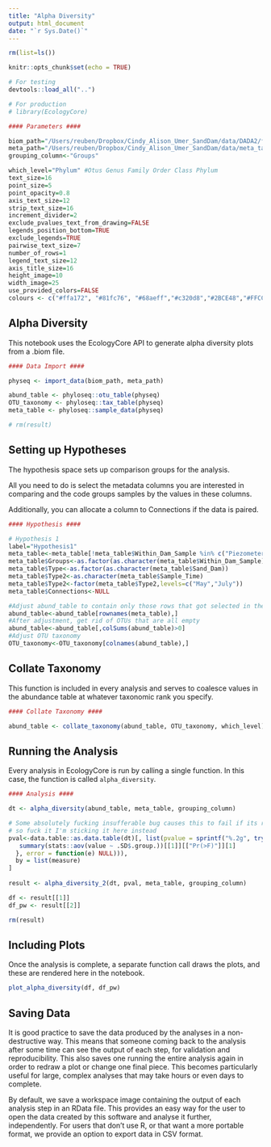 ```yaml
---
title: "Alpha Diversity"
output: html_document
date: "`r Sys.Date()`"
---
```


```r
rm(list=ls())

knitr::opts_chunk$set(echo = TRUE)

# For testing
devtools::load_all("..")

# For production
# library(EcologyCore)
```

```r
#### Parameters ####

biom_path="/Users/reuben/Dropbox/Cindy_Alison_Umer_SandDam/data/DADA2/feature_w_tax.biom"
meta_path="/Users/reuben/Dropbox/Cindy_Alison_Umer_SandDam/data/meta_table.csv"
grouping_column<-"Groups"

which_level="Phylum" #Otus Genus Family Order Class Phylum
text_size=16
point_size=5
point_opacity=0.8
axis_text_size=12
strip_text_size=16
increment_divider=2
exclude_pvalues_text_from_drawing=FALSE
legends_position_bottom=TRUE
exclude_legends=TRUE
pairwise_text_size=7
number_of_rows=1
legend_text_size=12
axis_title_size=16
height_image=10
width_image=25
use_provided_colors=FALSE
colours <- c("#ffa172", "#81fc76", "#68aeff","#c320d8","#2BCE48","#FFCC99","#808080","#94FFB5","#8F7C00","#9DCC00","#C20088","#003380","#FFA405","#FFA8BB","#426600","#FF0010","#5EF1F2","#00998F","#740AFF","#990000","#FFFF00",grey.colors(1000));
```

## Alpha Diversity

This notebook uses the EcologyCore API to generate alpha diversity plots from a .biom file.

```r
#### Data Import ####

physeq <- import_data(biom_path, meta_path)

abund_table <- phyloseq::otu_table(physeq)
OTU_taxonomy <- phyloseq::tax_table(physeq)
meta_table <- phyloseq::sample_data(physeq)

# rm(result)
```

## Setting up Hypotheses

The hypothesis space sets up comparison groups for the analysis.

All you need to do is select the metadata columns you are interested in comparing and the code groups samples by the values in these columns.

Additionally, you can allocate a column to Connections if the data is paired.

```r
#### Hypothesis ####

# Hypothesis 1
label="Hypothesis1"
meta_table<-meta_table[!meta_table$Within_Dam_Sample %in% c("Piezometer"),]
meta_table$Groups<-as.factor(as.character(meta_table$Within_Dam_Sample))
meta_table$Type<-as.factor(as.character(meta_table$Sand_Dam))
meta_table$Type2<-as.character(meta_table$Sample_Time)
meta_table$Type2<-factor(meta_table$Type2,levels=c("May","July"))
meta_table$Connections<-NULL

#Adjust abund_table to contain only those rows that got selected in the Hypothesis space
abund_table<-abund_table[rownames(meta_table),]
#After adjustment, get rid of OTUs that are all empty
abund_table<-abund_table[,colSums(abund_table)>0]
#Adjust OTU taxonomy
OTU_taxonomy<-OTU_taxonomy[colnames(abund_table),]
```

## Collate Taxonomy

This function is included in every analysis and serves to coalesce values in the abundance table at whatever taxonomic rank you specify.

```r
#### Collate Taxonomy ####

abund_table <- collate_taxonomy(abund_table, OTU_taxonomy, which_level)
```

## Running the Analysis

Every analysis in EcologyCore is run by calling a single function. In this case, the function is called `alpha_diversity`.

```r
#### Analysis ####

dt <- alpha_diversity(abund_table, meta_table, grouping_column)

# Some absolutely fucking insufferable bug causes this to fail if its run in a package
# so fuck it I'm sticking it here instead
pval<-data.table::as.data.table(dt)[, list(pvalue = sprintf("%.2g", tryCatch({
   summary(stats::aov(value ~ .SD$.group.))[[1]][["Pr(>F)"]][1]
  }, error = function(e) NULL))),
  by = list(measure)
]
  
result <- alpha_diversity_2(dt, pval, meta_table, grouping_column)

df <- result[[1]]
df_pw <- result[[2]]

rm(result)
```

## Including Plots

Once the analysis is complete, a separate function call draws the plots, and these are rendered here in the notebook.

```r
plot_alpha_diversity(df, df_pw)
```

## Saving Data

It is good practice to save the data produced by the analyses in a non-destructive way. This means that someone coming back to the analysis after some time can see the output of each step, for validation and reproducibility. This also saves one running the entire analysis again in order to redraw a plot or change one final piece. This becomes particularly useful for large, complex analyses that may take hours or even days to complete.

By default, we save a workspace image containing the output of each analysis step in an RData file. This provides an easy way for the user to open the data created by this software and analyse it further, independently. For users that don't use R, or that want a more portable format, we provide an option to export data in CSV format.

```r

```
